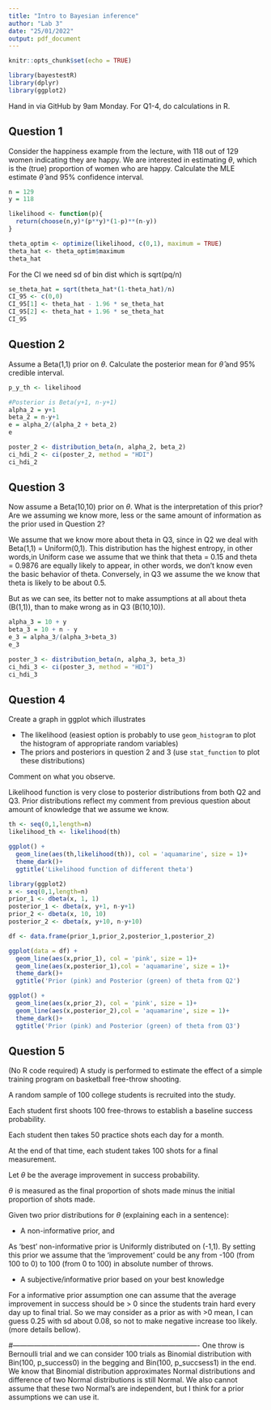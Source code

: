 ---
title: "Intro to Bayesian inference"
author: "Lab 3"
date: "25/01/2022"
output: pdf_document
---

```{r setup, include=FALSE}
knitr::opts_chunk$set(echo = TRUE)
```

```{r}
library(bayestestR)
library(dplyr)
library(ggplot2)
```

Hand in via GitHub by 9am Monday. For Q1-4, do calculations in R. 

## Question 1

Consider the happiness example from the lecture, with 118 out of 129 women indicating they are happy. We are interested in estimating $\theta$, which is the (true) proportion of women who are happy. Calculate the MLE estimate $\hat{\theta}$ and 95% confidence interval. 
```{r}
n = 129
y = 118
```

```{r}
likelihood <- function(p){
  return(choose(n,y)*(p**y)*(1-p)**(n-y))
}

theta_optim <- optimize(likelihood, c(0,1), maximum = TRUE)
theta_hat <- theta_optim$maximum
theta_hat
```

For the CI we need sd of bin dist which is sqrt(pq/n)

```{r}
se_theta_hat = sqrt(theta_hat*(1-theta_hat)/n)
CI_95 <- c(0,0)
CI_95[1] <- theta_hat - 1.96 * se_theta_hat
CI_95[2] <- theta_hat + 1.96 * se_theta_hat
CI_95
```

## Question 2

Assume a Beta(1,1) prior on $\theta$. Calculate the posterior mean for $\hat{\theta}$ and 95% credible interval. 

```{r}
p_y_th <- likelihood

#Posterior is Beta(y+1, n-y+1)
alpha_2 = y+1
beta_2 = n-y+1
e = alpha_2/(alpha_2 + beta_2)
e
```
```{r}
poster_2 <- distribution_beta(n, alpha_2, beta_2)
ci_hdi_2 <- ci(poster_2, method = "HDI")
ci_hdi_2
```

## Question 3

Now assume a Beta(10,10) prior on $\theta$. What is the interpretation of this prior? Are we assuming we know more, less or the same amount of information as the prior used in Question 2?

We assume that we know more about theta in Q3, since in Q2 we deal with Beta(1,1) = Uniform(0,1). This distribution has the highest entropy, in other words,in Uniform case we assume that we think that theta = 0.15 and theta = 0.9876 are equally likely to appear, in other words, we don't know even the basic behavior of theta. Conversely, in Q3 we assume the we know that theta is likely to be about 0.5.

But as we can see, its better not to make assumptions at all about theta (B(1,1)), than to make wrong as in Q3 (B(10,10)).

```{r}
alpha_3 = 10 + y
beta_3 = 10 + n - y
e_3 = alpha_3/(alpha_3+beta_3)
e_3
```
```{r}
poster_3 <- distribution_beta(n, alpha_3, beta_3)
ci_hdi_3 <- ci(poster_3, method = "HDI")
ci_hdi_3
```

## Question 4

Create a graph in ggplot which illustrates

- The likelihood (easiest option is probably to use `geom_histogram` to plot the histogram of appropriate random variables)
- The priors and posteriors in question 2 and 3 (use `stat_function` to plot these distributions)

Comment on what you observe. 

Likelihood function is very close to posterior distributions from both Q2 and Q3. Prior distributions reflect my comment from previous question about amount of knowledge that we assume we know.
```{r}
th <- seq(0,1,length=n)
likelihood_th <- likelihood(th)
```

```{r}
ggplot() + 
  geom_line(aes(th,likelihood(th)), col = 'aquamarine', size = 1)+
  theme_dark()+
  ggtitle('Likelihood function of different theta')
```



```{r}
library(ggplot2)
x <- seq(0,1,length=n)
prior_1 <- dbeta(x, 1, 1)
posterior_1 <- dbeta(x, y+1, n-y+1)
prior_2 <- dbeta(x, 10, 10)
posterior_2 <- dbeta(x, y+10, n-y+10)

df <- data.frame(prior_1,prior_2,posterior_1,posterior_2)
```


```{r}
ggplot(data = df) + 
  geom_line(aes(x,prior_1), col = 'pink', size = 1)+
  geom_line(aes(x,posterior_1),col = 'aquamarine', size = 1)+
  theme_dark()+
  ggtitle('Prior (pink) and Posterior (green) of theta from Q2')
```

```{r}
ggplot() + 
  geom_line(aes(x,prior_2), col = 'pink', size = 1)+
  geom_line(aes(x,posterior_2),col = 'aquamarine', size = 1)+
  theme_dark()+
  ggtitle('Prior (pink) and Posterior (green) of theta from Q3')
```

## Question 5

(No R code required) A study is performed to estimate the effect of a simple training program on basketball free-throw shooting. 

A random sample of 100 college students is recruited into the study. 

Each student first shoots 100 free-throws to establish a baseline success probability. 

Each student then takes 50 practice shots each day for a month. 

At the end of that time, each student takes 100 shots for a final measurement.

Let $\theta$ be the average improvement in success probability. 

$\theta$ is measured as the final proportion of shots made minus the initial proportion of shots made. 

Given two prior distributions for $\theta$ (explaining each in a sentence):

- A non-informative prior, and

As 'best' non-informative prior is Uniformly distributed on (-1,1). By setting this prior we assume that the 'improvement' could be any from -100 (from 100 to 0) to 100 (from 0 to 100) in absolute number of throws.

- A subjective/informative prior based on your best knowledge

For a informative prior assumption one can assume that the average improvement in success should be > 0 since the students train hard every day up to final trial. So we may consider as a prior as with >0 mean, I can guess 0.25 with sd about 0.08, so not to make negative increase too likely. (more details bellow).

#-------------------------------------------------------------------------------
One throw is Bernoulli trial and we can consider 100 trials as Binomial distribution with Bin(100, p_success0) in the begging and Bin(100, p_succsess1) in the end. We know that Binomial distribution approximates Normal distributions and difference of two Normal distributions is still Normal. We also cannot assume that these two Normal's are independent, but I think for a prior assumptions we can use it.
